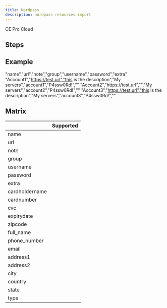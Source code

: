```yaml
---
title: Nordpass
description: nordpass resources import
---
```



<div style={{display: "flex", gap: "1rem"}}>
  <Chips link="https://www.passbolt.com/ce/docker" isUnderMainTitle={true}>CE</Chips>
  <Chips link="https://www.passbolt.com/pricing/pro" isUnderMainTitle={true}>Pro</Chips>
  <Chips link="https://www.passbolt.com/pricing/cloud" isUnderMainTitle={true}>Cloud</Chips>
</div>

## Steps

<ImportSteps />

## Example

<CodeBlock>

"name","url","note","group","username","password","extra"
"Account1","https://test.url","this is the description","My servers","account1","P4ssw0Rd!",""
"Account2","https://test.url","","My servers","account2","P4ssw0Rd!",""
"Account3","https://test.url","this is the description","My servers","account3","P4ssw0Rd!",""

</CodeBlock>

## Matrix

|   |  Supported |
|---|---|
| name | <CheckMarkSuccess/>  |
| url  | <CheckMarkSuccess/> |
| note  | <CheckMarkSuccess/>  |
| group | <CheckMarkSuccess/> |
| username | <CheckMarkSuccess/> |
| password | <CheckMarkSuccess/> |
| extra | <CheckMarkNone/> |
| cardholdername | <CheckMarkNone/> |
| cardnumber | <CheckMarkNone/> |
| cvc | <CheckMarkNone/> |
| expirydate | <CheckMarkNone/> |
| zipcode | <CheckMarkNone/> |
| full_name | <CheckMarkNone/> |
| phone_number | <CheckMarkNone/> |
| email | <CheckMarkNone/> |
| address1 | <CheckMarkNone/> |
| address2 | <CheckMarkNone/> |
| city | <CheckMarkNone/> |
| country | <CheckMarkNone/> |
| state | <CheckMarkNone/> |
| type | <CheckMarkNone/> |
